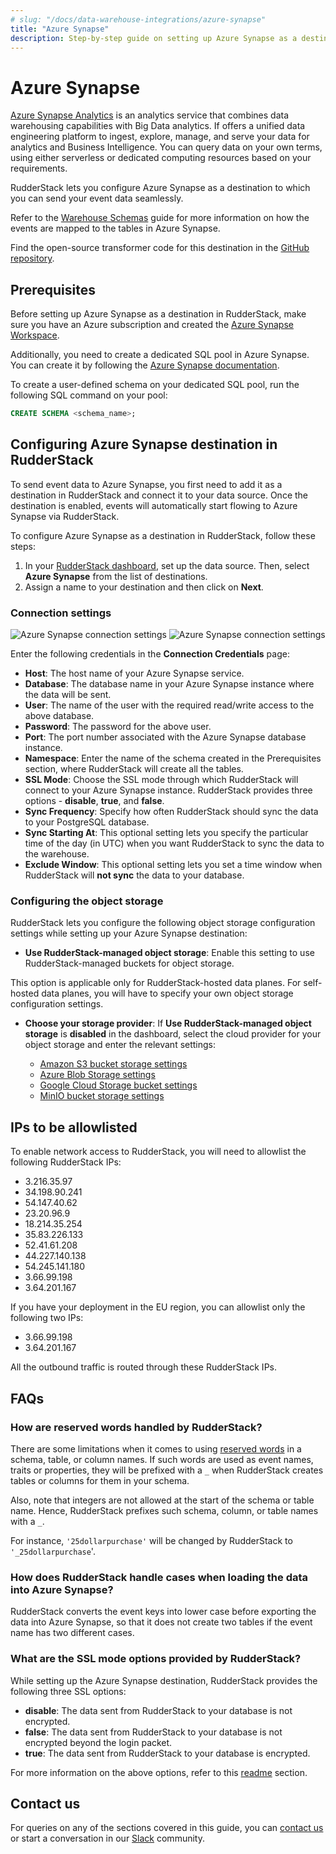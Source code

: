 ```yaml
---
# slug: "/docs/data-warehouse-integrations/azure-synapse"
title: "Azure Synapse"
description: Step-by-step guide on setting up Azure Synapse as a destination in RudderStack.
---
```


# Azure Synapse

[Azure Synapse Analytics](https://azure.microsoft.com/en-in/services/synapse-analytics/) is an analytics service that combines data warehousing capabilities with Big Data analytics. If offers a unified data engineering platform to ingest, explore, manage, and serve your data for analytics and Business Intelligence. You can query data on your own terms, using either serverless or dedicated computing resources based on your requirements.

RudderStack lets you configure Azure Synapse as a destination to which you can send your event data seamlessly.

<div class="infoBlock">

Refer to the <a href="https://rudderstack.com/docs/data-warehouse-integrations/warehouse-schemas/">Warehouse Schemas</a> guide for more information on how the events are mapped to the tables in Azure Synapse.
</div>

<div class="successBlock">

Find the open-source transformer code for this destination in the <a href="https://github.com/rudderlabs/rudder-transformer/tree/master/v0/destinations/azure_synapse">GitHub repository</a>.
</div>

## Prerequisites

Before setting up Azure Synapse as a destination in RudderStack, make sure you have an Azure subscription and created the [Azure Synapse Workspace](https://docs.microsoft.com/en-in/azure/synapse-analytics/quickstart-create-workspace).

Additionally, you need to create a dedicated SQL pool in Azure Synapse. You can create it by following the [Azure Synapse documentation](https://docs.microsoft.com/en-us/azure/synapse-analytics/sql-data-warehouse/create-data-warehouse-portal).

To create a user-defined schema on your dedicated SQL pool, run the following SQL command on your pool:

```sql
CREATE SCHEMA <schema_name>;
```

## Configuring Azure Synapse destination in RudderStack

To send event data to Azure Synapse, you first need to add it as a destination in RudderStack and connect it to your data source. Once the destination is enabled, events will automatically start flowing to Azure Synapse via RudderStack.

To configure Azure Synapse as a destination in RudderStack, follow these steps:

1. In your [RudderStack dashboard](https://app.rudderstack.com), set up the data source. Then, select **Azure Synapse** from the list of destinations.
2. Assign a name to your destination and then click on **Next**.

### Connection settings

<img src="../assets/dw-integrations/azure-synapse-connection.png" alt="Azure Synapse connection settings" />
<img src="../assets/dw-integrations/azure-synapse-connection2.png" alt="Azure Synapse connection settings" />

Enter the following credentials in the **Connection Credentials** page:
  - **Host**: The host name of your Azure Synapse service.
  - **Database**: The database name in your Azure Synapse instance where the data will be sent.
  - **User**: The name of the user with the required read/write access to the above database.
  - **Password**: The password for the above user.
  - **Port**: The port number associated with the Azure Synapse database instance.
  - **Namespace**: Enter the name of the schema created in the <Link to="#prerequisites">Prerequisites</Link> section, where RudderStack will create all the tables.
  - **SSL Mode**: Choose the SSL mode through which RudderStack will connect to your Azure Synapse instance. RudderStack provides three options - **disable**, **true**, and **false**.
  - **Sync Frequency**: Specify how often RudderStack should sync the data to your PostgreSQL database.
  - **Sync Starting At**: This optional setting lets you specify the particular time of the day (in UTC) when you want RudderStack to sync the data to the warehouse.
  - **Exclude Window**: This optional setting lets you set a time window when RudderStack will **not sync** the data to your database.

### Configuring the object storage

RudderStack lets you configure the following object storage configuration settings while setting up your Azure Synapse destination:

  - **Use RudderStack-managed object storage**: Enable this setting to use RudderStack-managed buckets for object storage.

<div class="warningBlock">

This option is applicable only for RudderStack-hosted data planes. For self-hosted data planes, you will have to specify your own object storage configuration settings.
</div>

 - **Choose your storage provider**: If **Use RudderStack-managed object storage** is **disabled** in the dashboard, select the cloud provider for your object storage and enter the relevant settings:

   - [Amazon S3 bucket storage settings](https://www.rudderstack.com/docs/destinations/storage-platforms/amazon-s3/#setting-up-amazon-s3)
   - [Azure Blob Storage settings](https://www.rudderstack.com/docs/destinations/storage-platforms/microsoft-azure-blob-storage/#setting-up-azure-blob-storage)
   - [Google Cloud Storage bucket settings](https://www.rudderstack.com/docs/destinations/storage-platforms/google-cloud-storage/#setting-up-google-cloud-storage)
   - [MinIO bucket storage settings](https://www.rudderstack.com/docs/destinations/storage-platforms/minio/#setting-up-minio)


## IPs to be allowlisted

To enable network access to RudderStack, you will need to allowlist the following RudderStack IPs:

- 3.216.35.97
- 34.198.90.241
- 54.147.40.62
- 23.20.96.9
- 18.214.35.254
- 35.83.226.133
- 52.41.61.208
- 44.227.140.138
- 54.245.141.180
- 3.66.99.198
- 3.64.201.167

<div class="infoBlock">

If you have your deployment in the EU region, you can allowlist only the following two IPs:
<ul>
<li>3.66.99.198</li>
<li>3.64.201.167</li>
</ul>
</div>

<div class="infoBlock">

All the outbound traffic is routed through these RudderStack IPs.
</div>

## FAQs

### How are reserved words handled by RudderStack?

There are some limitations when it comes to using [reserved words](https://docs.microsoft.com/en-us/sql/t-sql/language-elements/reserved-keywords-transact-sql?view=sql-server-ver15) in a schema, table, or column names. If such words are used as event names, traits or properties, they will be prefixed with a `_` when RudderStack creates tables or columns for them in your schema.

Also, note that integers are not allowed at the start of the schema or table name. Hence, RudderStack prefixes such schema, column, or table names with a `_`.

For instance, `'25dollarpurchase'` will be changed by RudderStack to `'_25dollarpurchase`'.

### How does RudderStack handle cases when loading the data into Azure Synapse?

RudderStack converts the event keys into lower case before exporting the data into Azure Synapse, so that it does not create two tables if the event name has two different cases.

### What are the SSL mode options provided by RudderStack?

While setting up the Azure Synapse destination, RudderStack provides the following three SSL options:

- **disable**: The data sent from RudderStack to your database is not encrypted.
- **false**: The data sent from RudderStack to your database is not encrypted beyond the login packet.
- **true**: The data sent from RudderStack to your database is encrypted.

For more information on the above options, refer to this [readme](https://github.com/denisenkom/go-mssqldb#common-parameters) section.

## Contact us

For queries on any of the sections covered in this guide, you can [contact us](mailto:%20docs@rudderstack.com) or start a conversation in our [Slack](https://rudderstack.com/join-rudderstack-slack-community) community.
